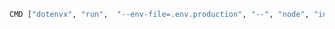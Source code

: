 <CodeGroup>

```bash {{ title: "Node" }}
CMD ["dotenvx", "run",  "--env-file=.env.production", "--", "node", "index.js"]
```

```bash {{ title: "Python" }}
```

```bash {{ title: "PHP" }}
```

```bash {{ title: "Ruby" }}
```

```bash {{ title: "Go" }}
```

```bash {{ title: "Rust" }}
```

</CodeGroup>
